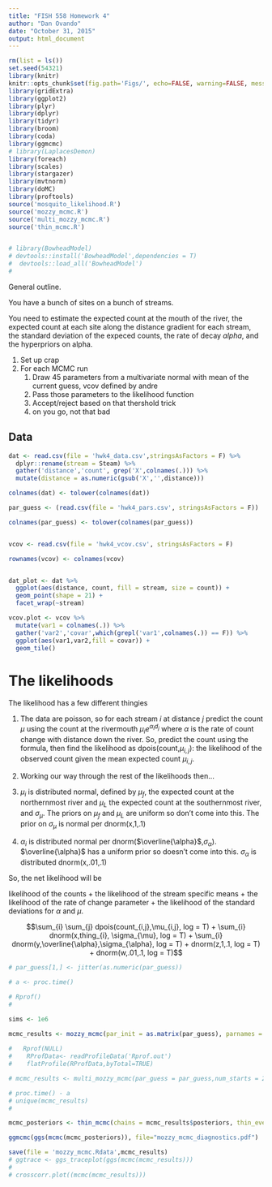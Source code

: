 ```yaml
---
title: "FISH 558 Homework 4"
author: "Dan Ovando"
date: "October 31, 2015"
output: html_document
---
```


```r
rm(list = ls())
set.seed(54321)
library(knitr)
knitr::opts_chunk$set(fig.path='Figs/', echo=FALSE, warning=FALSE, message=FALSE)
library(gridExtra)
library(ggplot2)
library(plyr)
library(dplyr)
library(tidyr)
library(broom)
library(coda)
library(ggmcmc)
# library(LaplacesDemon)
library(foreach)
library(scales)
library(stargazer)
library(mvtnorm)
library(doMC)
library(proftools)
source('mosquito_likelihood.R')
source('mozzy_mcmc.R')
source('multi_mozzy_mcmc.R')
source('thin_mcmc.R')


# library(BowheadModel)
# devtools::install('BowheadModel',dependencies = T)
#  devtools::load_all('BowheadModel')
#  
```

General outline. 

You have a bunch of sites on a bunch of streams. 

You need to estimate the expected count at the mouth of the river, the expected count at each site along the distance gradient for each stream, the standard deviation of the expeced counts, the rate of decay *alpha*, and the hyperpriors on alpha. 

  1. Set up crap
  2. For each MCMC run
      1. Draw 45 parameters from a multivariate normal with mean of the current guess, vcov defined by andre
      2. Pass those parameters to the likelihood function
      3. Accept/reject based on that thershold trick
      4. on you go, not that bad

## Data

```r

dat <- read.csv(file = 'hwk4_data.csv',stringsAsFactors = F) %>%
  dplyr::rename(stream = Steam) %>%
  gather('distance','count', grep('X',colnames(.))) %>%
  mutate(distance = as.numeric(gsub('X','',distance)))

colnames(dat) <- tolower(colnames(dat))

par_guess <- (read.csv(file = 'hwk4_pars.csv', stringsAsFactors = F))

colnames(par_guess) <- tolower(colnames(par_guess))


vcov <- read.csv(file = 'hwk4_vcov.csv', stringsAsFactors = F)

rownames(vcov) <- colnames(vcov)


dat_plot <- dat %>%
  ggplot(aes(distance, count, fill = stream, size = count)) + 
  geom_point(shape = 21) + 
  facet_wrap(~stream)

vcov.plot <- vcov %>%
  mutate(var1 = colnames(.)) %>%
  gather('var2','covar',which(grepl('var1',colnames(.)) == F)) %>%
  ggplot(aes(var1,var2,fill = covar)) +
  geom_tile()

```

# The likelihoods

The likelihood has a few different thingies

1. The data are poisson, so for each stream *i* at distance *j* predict the count $\mu$ using the count at the rivermouth $\mu_{i}e^{\alpha_{i}d_{j}}$ where $\alpha$ is the rate of count change with distance down the river. So, predict the count using the formula, then find the likelihood as dpois(count,$\mu_{i,j}$): the likelihood of the observed count given the mean expected count $\mu_{i,j}$. 

2. Working our way through the rest of the likelihoods then...
3. $\mu_{i}$ is distributed normal, defined by $\mu_{f}$, the expected count at the northernmost river and $\mu_{L}$ the expected count at the southernmost river, and $\sigma_{\mu}$. The priors on $\mu_{f}$ and $\mu_{L}$ are uniform so don't come into this. The prior on $\sigma_{\mu}$ is normal per dnorm(x,1,.1)
4. $\alpha_{i}$ is distributed normal per dnorm($\overline{\alpha}$,$\sigma_{\alpha}$). $\overline{\alpha}$ has a uniform prior so doesn't come into this.  $\sigma_{\alpha}$ is distributed dnorm(x,.01,.1)

So, the net likelihood will be 

likelihood of the counts + the likelihood of the stream specific means + the likelihood of the rate of change parameter + the likelihood of the standard deviations for $\alpha$ and $\mu$. 


$$\sum_{i} \sum_{j} dpois(count_{i,j},\mu_{i,j}, log = T) + \sum_{i} dnorm(x,thing_{i}, \sigma_{\mu}, log = T) + \sum_{i} dnorm(y,\overline{\alpha},\sigma_{\alpha}, log = T) + dnorm(z,1,.1, log = T) + dnorm(w,.01,.1, log = T)$$


```r

# par_guess[1,] <- jitter(as.numeric(par_guess))

# a <- proc.time()

# Rprof()
# 

sims <- 1e6
  
mcmc_results <- mozzy_mcmc(par_init = as.matrix(par_guess), parnames = colnames(par_guess), dat = dat, vcov = vcov, prog_bar = T, n_sim = sims, n_burn = round(.5*sims,0), n_thin = 1,vcov_augment = .3,jumpyness = .001)

#   Rprof(NULL)
#    RProfData<- readProfileData('Rprof.out')
#    flatProfile(RProfData,byTotal=TRUE)

# mcmc_results <- multi_mozzy_mcmc(par_guess = par_guess,num_starts = 2,numcores = 3, varnames = colnames(par_guess), dat = dat, vcov = vcov, prog_bar = F, n_sim = 1000, n_burn = 0, n_thin = 1,vcov_augment = 10)

# proc.time() - a
# unique(mcmc_results)
# 

mcmc_posteriors <- thin_mcmc(chains = mcmc_results$posteriors, thin_every = 50)

ggmcmc(ggs(mcmc(mcmc_posteriors)), file="mozzy_mcmc_diagnostics.pdf")

save(file = 'mozzy_mcmc.Rdata',mcmc_results)
# ggtrace <- ggs_traceplot(ggs(mcmc(mcmc_results)))
# 
# crosscorr.plot((mcmc(mcmc_results)))

```

